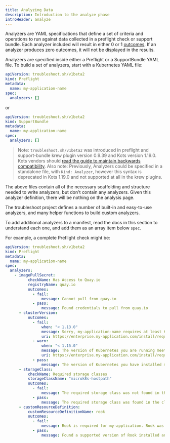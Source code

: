 ```yaml
---
title: Analyzing Data
description: Introduction to the analyze phase
introHeader: analyze
---
```


Analyzers are YAML specifications that define a set of criteria and operations to run against data collected in a preflight check or support bundle. Each analyzer included will result in either 0 or 1 [outcomes](outcomes). If an analyzer produces zero outcomes, it will not be displayed in the results.

Analyzers are specified inside either a Preflight or a SupportBundle YAML file. To build a set of analyzers, start with a Kubernetes YAML file:

```yaml
apiVersion: troubleshoot.sh/v1beta2
kind: Preflight
metadata:
  name: my-application-name
spec:
  analyzers: []
```

or

```yaml
apiVersion: troubleshoot.sh/v1beta2
kind: SupportBundle
metadata:
  name: my-application-name
spec:
  analyzers: []
```

> Note: `troubleshoot.sh/v1beta2` was introduced in preflight and support-bundle krew plugin version 0.9.39 and Kots version 1.19.0. Kots vendors should [read the guide to maintain backwards compatibility](/v1beta2/). Also note: Previously, Analyzers could be specified in a standalone file, with `Kind: Analyzer`, however this syntax is deprecated in Kots 1.19.0 and not supported at all in the krew plugins.

The above files contain all of the necessary scaffolding and structure needed to write analyzers, but don't contain any analyzers. Given this analyzer definition, there will be nothing on the analysis page.

The troubleshoot project defines a number of built-in and easy-to-use analyzers, and many helper functions to build custom analyzers.

To add additional analyzers to a manifest, read the docs in this section to understand each one, and add them as an array item below `spec`.

For example, a complete Preflight check might be:

```yaml
apiVersion: troubleshoot.sh/v1beta2
kind: Preflight
metadata:
  name: my-application-name
spec:
  analyzers:
    - imagePullSecret:
          checkName: Has Access to Quay.io
          registryName: quay.io
          outcomes:
            - fail:
                message: Cannot pull from quay.io
            - pass:
                message: Found credentials to pull from quay.io
      - clusterVersion:
          outcomes:
            - fail:
                when: "< 1.13.0"
                message: Sorry, my-application-name requires at least Kubernetes 1.14.0. Please update your Kubernetes cluster before installing.
                uri: https://enterprise.my-application.com/install/requirements/kubernetes
            - warn:
                when: "< 1.15.0"
                message: The version of Kubernetes you are running meets the minimum requirements to run my-application-name. It's recommended to run Kubernetes 1.15.0 or later.
                uri: https://enterprise.my-application.com/install/requirements/kubernetes
            - pass:
                message: The version of Kubernetes you have installed meets the required and recommended versions.
      - storageClass:
          checkName: Required storage classes
          storageClassName: "microk8s-hostpath"
          outcomes:
            - fail:
                message: The required storage class was not found in the cluster.
            - pass:
                message: The required storage class was found in the cluster.
      - customResourceDefinition:
          customResourceDefinitionName: rook
          outcomes:
            - fail:
                message: Rook is required for my-application. Rook was not found in the cluster.
            - pass:
                message: Found a supported version of Rook installed and running in the cluster.
```
